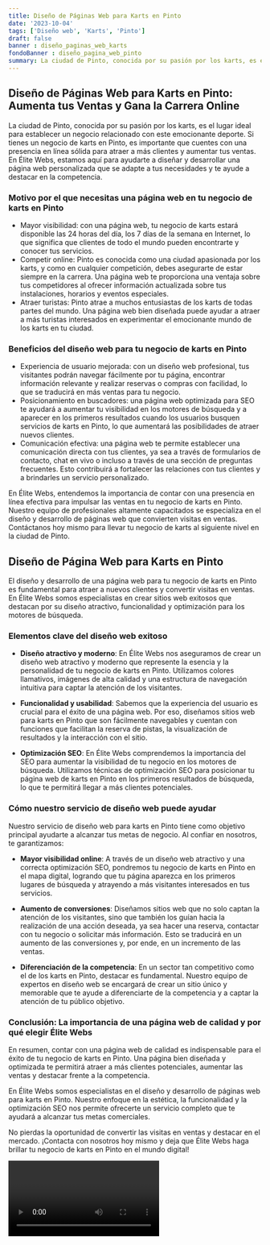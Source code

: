 ```yaml
---
title: Diseño de Páginas Web para Karts en Pinto
date: '2023-10-04'
tags: ['Diseño web', 'Karts', 'Pinto']
draft: false
banner : diseño_paginas_web_karts
fondoBanner : diseño_pagina_web_pinto
summary: La ciudad de Pinto, conocida por su pasión por los karts, es el lugar ideal para establecer un negocio relacionado con este emocionante deporte. Si tienes un negocio de karts en Pinto, es importante que cuentes con una presencia en línea sólida para atraer a más clientes y aumentar tus ventas. En Élite Webs, estamos aquí para ayudarte a diseñar y desarrollar una página web personalizada que se adapte a tus necesidades y te ayude a destacar en la competencia.
---
```


## Diseño de Páginas Web para Karts en Pinto: Aumenta tus Ventas y Gana la Carrera Online

La ciudad de Pinto, conocida por su pasión por los karts, es el lugar ideal para establecer un negocio relacionado con este emocionante deporte. Si tienes un negocio de karts en Pinto, es importante que cuentes con una presencia en línea sólida para atraer a más clientes y aumentar tus ventas. En Élite Webs, estamos aquí para ayudarte a diseñar y desarrollar una página web personalizada que se adapte a tus necesidades y te ayude a destacar en la competencia.

### Motivo por el que necesitas una página web en tu negocio de karts en Pinto

- Mayor visibilidad: con una página web, tu negocio de karts estará disponible las 24 horas del día, los 7 días de la semana en Internet, lo que significa que clientes de todo el mundo pueden encontrarte y conocer tus servicios.
- Competir online: Pinto es conocida como una ciudad apasionada por los karts, y como en cualquier competición, debes asegurarte de estar siempre en la carrera. Una página web te proporciona una ventaja sobre tus competidores al ofrecer información actualizada sobre tus instalaciones, horarios y eventos especiales.
- Atraer turistas: Pinto atrae a muchos entusiastas de los karts de todas partes del mundo. Una página web bien diseñada puede ayudar a atraer a más turistas interesados en experimentar el emocionante mundo de los karts en tu ciudad.

### Beneficios del diseño web para tu negocio de karts en Pinto

- Experiencia de usuario mejorada: con un diseño web profesional, tus visitantes podrán navegar fácilmente por tu página, encontrar información relevante y realizar reservas o compras con facilidad, lo que se traducirá en más ventas para tu negocio.
- Posicionamiento en buscadores: una página web optimizada para SEO te ayudará a aumentar tu visibilidad en los motores de búsqueda y a aparecer en los primeros resultados cuando los usuarios busquen servicios de karts en Pinto, lo que aumentará las posibilidades de atraer nuevos clientes.
- Comunicación efectiva: una página web te permite establecer una comunicación directa con tus clientes, ya sea a través de formularios de contacto, chat en vivo o incluso a través de una sección de preguntas frecuentes. Esto contribuirá a fortalecer las relaciones con tus clientes y a brindarles un servicio personalizado.

En Élite Webs, entendemos la importancia de contar con una presencia en línea efectiva para impulsar las ventas en tu negocio de karts en Pinto. Nuestro equipo de profesionales altamente capacitados se especializa en el diseño y desarrollo de páginas web que convierten visitas en ventas. Contáctanos hoy mismo para llevar tu negocio de karts al siguiente nivel en la ciudad de Pinto.

<GifSeo />

<Cta />

## Diseño de Página Web para Karts en Pinto

El diseño y desarrollo de una página web para tu negocio de karts en Pinto es fundamental para atraer a nuevos clientes y convertir visitas en ventas. En Élite Webs somos especialistas en crear sitios web exitosos que destacan por su diseño atractivo, funcionalidad y optimización para los motores de búsqueda.

### Elementos clave del diseño web exitoso
- **Diseño atractivo y moderno**: En Élite Webs nos aseguramos de crear un diseño web atractivo y moderno que represente la esencia y la personalidad de tu negocio de karts en Pinto. Utilizamos colores llamativos, imágenes de alta calidad y una estructura de navegación intuitiva para captar la atención de los visitantes.

- **Funcionalidad y usabilidad**: Sabemos que la experiencia del usuario es crucial para el éxito de una página web. Por eso, diseñamos sitios web para karts en Pinto que son fácilmente navegables y cuentan con funciones que facilitan la reserva de pistas, la visualización de resultados y la interacción con el sitio.

- **Optimización SEO**: En Élite Webs comprendemos la importancia del SEO para aumentar la visibilidad de tu negocio en los motores de búsqueda. Utilizamos técnicas de optimización SEO para posicionar tu página web de karts en Pinto en los primeros resultados de búsqueda, lo que te permitirá llegar a más clientes potenciales.

### Cómo nuestro servicio de diseño web puede ayudar
Nuestro servicio de diseño web para karts en Pinto tiene como objetivo principal ayudarte a alcanzar tus metas de negocio. Al confiar en nosotros, te garantizamos:

- **Mayor visibilidad online**: A través de un diseño web atractivo y una correcta optimización SEO, pondremos tu negocio de karts en Pinto en el mapa digital, logrando que tu página aparezca en los primeros lugares de búsqueda y atrayendo a más visitantes interesados en tus servicios.

- **Aumento de conversiones**: Diseñamos sitios web que no solo captan la atención de los visitantes, sino que también los guían hacia la realización de una acción deseada, ya sea hacer una reserva, contactar con tu negocio o solicitar más información. Esto se traducirá en un aumento de las conversiones y, por ende, en un incremento de las ventas.

- **Diferenciación de la competencia**: En un sector tan competitivo como el de los karts en Pinto, destacar es fundamental. Nuestro equipo de expertos en diseño web se encargará de crear un sitio único y memorable que te ayude a diferenciarte de la competencia y a captar la atención de tu público objetivo.

### Conclusión: La importancia de una página web de calidad y por qué elegir Élite Webs

En resumen, contar con una página web de calidad es indispensable para el éxito de tu negocio de karts en Pinto. Una página bien diseñada y optimizada te permitirá atraer a más clientes potenciales, aumentar las ventas y destacar frente a la competencia.

En Élite Webs somos especialistas en el diseño y desarrollo de páginas web para karts en Pinto. Nuestro enfoque en la estética, la funcionalidad y la optimización SEO nos permite ofrecerte un servicio completo que te ayudará a alcanzar tus metas comerciales.

No pierdas la oportunidad de convertir las visitas en ventas y destacar en el mercado. ¡Contacta con nosotros hoy mismo y deja que Élite Webs haga brillar tu negocio de karts en Pinto en el mundo digital!

<Video />

<CtaBot job='Karts' city='Pinto'/>

<Gmaps query='Pinto+españa+maps' />